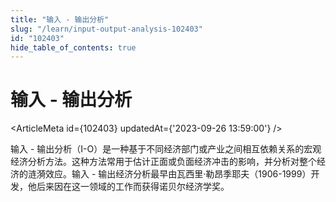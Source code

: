 ```yaml
---
title: "输入 - 输出分析"
slug: "/learn/input-output-analysis-102403"
id: "102403"
hide_table_of_contents: true
---
```



# 输入 - 输出分析

<ArticleMeta id={102403} updatedAt={'2023-09-26 13:59:00'} />
<div className='border-solid border-b border-t-0 my-4 border-[var(--ifm-color-gray-300)]' />

输入 - 输出分析（I-O）是一种基于不同经济部门或产业之间相互依赖关系的宏观经济分析方法。这种方法常用于估计正面或负面经济冲击的影响，并分析对整个经济的涟漪效应。输入 - 输出经济分析最早由瓦西里·勒昂季耶夫（1906-1999）开发，他后来因在这一领域的工作而获得诺贝尔经济学奖。

